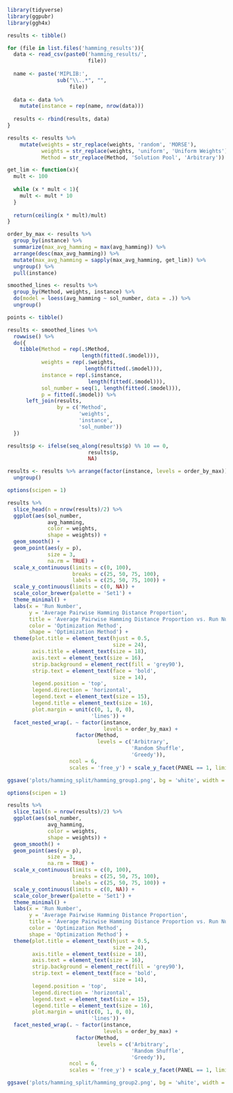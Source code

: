 ```{r}
library(tidyverse)
library(ggpubr)
library(ggh4x)
```

```{r}
results <- tibble()

for (file in list.files('hamming_results')){
  data <- read_csv(paste0('hamming_results/',
                          file))
  
  name <- paste('MIPLIB:',
                sub("\\..*", "",
                    file))
  
  data <- data %>% 
    mutate(instance = rep(name, nrow(data)))
  
  results <- rbind(results, data)
}

results <- results %>% 
    mutate(weights = str_replace(weights, 'random', 'MORSE'),
           weights = str_replace(weights, 'uniform', 'Uniform Weights'),
           Method = str_replace(Method, 'Solution Pool', 'Arbitrary'))
```

```{r}
get_lim <- function(x){
  mult <- 100
  
  while (x * mult < 1){
    mult <- mult * 10
  }
  
  return(ceiling(x * mult)/mult)
}

order_by_max <- results %>%
  group_by(instance) %>%
  summarize(max_avg_hamming = max(avg_hamming)) %>%
  arrange(desc(max_avg_hamming)) %>% 
  mutate(max_avg_hamming = sapply(max_avg_hamming, get_lim)) %>% 
  ungroup() %>% 
  pull(instance)
```

```{r}
smoothed_lines <- results %>%
  group_by(Method, weights, instance) %>%
  do(model = loess(avg_hamming ~ sol_number, data = .)) %>% 
  ungroup()

points <- tibble()

results <- smoothed_lines %>% 
  rowwise() %>% 
  do({
    tibble(Method = rep(.$Method,
                        length(fitted(.$model))),
           weights = rep(.$weights,
                         length(fitted(.$model))),
           instance = rep(.$instance,
                          length(fitted(.$model))),
           sol_number = seq(1, length(fitted(.$model))),
           p = fitted(.$model)) %>% 
      left_join(results,
                by = c('Method',
                       'weights',
                       'instance',
                       'sol_number'))
  })

results$p <- ifelse(seq_along(results$p) %% 10 == 0,
                          results$p,
                          NA)
```

```{r}
results <- results %>% arrange(factor(instance, levels = order_by_max)) %>% 
  ungroup()
```

```{r}
options(scipen = 1)

results %>% 
  slice_head(n = nrow(results)/2) %>% 
  ggplot(aes(sol_number,
             avg_hamming,
             color = weights,
             shape = weights)) +
  geom_smooth() +
  geom_point(aes(y = p),
             size = 3,
             na.rm = TRUE) +
  scale_x_continuous(limits = c(0, 100),
                     breaks = c(25, 50, 75, 100),
                     labels = c(25, 50, 75, 100)) +
  scale_y_continuous(limits = c(0, NA)) +
  scale_color_brewer(palette = 'Set1') +
  theme_minimal() +
  labs(x = 'Run Number',
       y = 'Average Pairwise Hamming Distance Proportion',
       title = 'Average Pairwise Hamming Distance Proportion vs. Run Number',
       color = 'Optimization Method',
       shape = 'Optimization Method') +
  theme(plot.title = element_text(hjust = 0.5,
                                  size = 24),
        axis.title = element_text(size = 18),
        axis.text = element_text(size = 16),
        strip.background = element_rect(fill = 'grey90'),
        strip.text = element_text(face = 'bold',
                                  size = 14),
        legend.position = 'top',
        legend.direction = 'horizontal',
        legend.text = element_text(size = 15),
        legend.title = element_text(size = 16),
        plot.margin = unit(c(0, 1, 0, 0),
                           'lines')) +
  facet_nested_wrap(. ~ factor(instance,
                               levels = order_by_max) +
                      factor(Method,
                             levels = c('Arbitrary',
                                        'Random Shuffle',
                                        'Greedy')),
                    ncol = 6,
                    scales = 'free_y') + scale_y_facet(PANEL == 1, limits = c(0,0.6), breaks = c(0, 0.3, 0.6)) + scale_y_facet(PANEL %in% c(2,3), limits = c(0, 0.6), labels = NULL, breaks = c(0, 0.3, 0.6)) + scale_y_facet(PANEL == 4, limits = c(0,0.6), breaks = c(0, 0.3, 0.6)) + scale_y_facet(PANEL %in% c(5,6), limits = c(0, 0.6), labels = NULL, breaks = c(0, 0.3, 0.6)) + scale_y_facet(PANEL == 7, limits = c(0,0.5), breaks = c(0, 0.25, 0.5)) + scale_y_facet(PANEL %in% c(8,9), limits = c(0, 0.5), labels = NULL, breaks = c(0, 0.25, 0.5)) + scale_y_facet(PANEL == 10, limits = c(0,0.4), breaks = c(0, 0.2, 0.4)) + scale_y_facet(PANEL %in% c(11,12), limits = c(0, 0.4), labels = NULL, breaks = c(0, 0.2, 0.4)) + scale_y_facet(PANEL == 13, limits = c(0,0.3), breaks = c(0, 0.15, 0.3)) + scale_y_facet(PANEL %in% c(14,15), limits = c(0, 0.3), labels = NULL, breaks = c(0, 0.15, 0.3)) + scale_y_facet(PANEL == 16, limits = c(0,0.2), breaks = c(0, 0.1, 0.2)) + scale_y_facet(PANEL %in% c(17,18), limits = c(0, 0.2), labels = NULL, breaks = c(0, 0.1, 0.2)) + scale_y_facet(PANEL == 19, limits = c(0.12,0.2), breaks = c(0.12, 0.16, 0.2)) + scale_y_facet(PANEL %in% c(20,21), limits = c(0.12, 0.2), labels = NULL, breaks = c(0.12, 0.16, 0.2)) + scale_y_facet(PANEL == 22, limits = c(0.12,0.18), breaks = c(0.12, 0.15, 0.18)) + scale_y_facet(PANEL %in% c(23,24), limits = c(0.12, 0.18), labels = NULL, breaks = c(0.12, 0.15, 0.18)) + scale_y_facet(PANEL == 25, limits = c(0,0.15)) + scale_y_facet(PANEL %in% c(26,27), limits = c(0, 0.15), labels = NULL) + scale_y_facet(PANEL == 28, limits = c(0.03,0.07), breaks = c(0.03, 0.05, 0.07)) + scale_y_facet(PANEL %in% c(29,30), limits = c(0.03, 0.07), labels = NULL, breaks = c(0.03, 0.05, 0.07))

ggsave('plots/hamming_split/hamming_group1.png', bg = 'white', width = 12, height = 12, units = 'in')
```

```{r}
options(scipen = 1)

results %>% 
  slice_tail(n = nrow(results)/2) %>% 
  ggplot(aes(sol_number,
             avg_hamming,
             color = weights,
             shape = weights)) +
  geom_smooth() +
  geom_point(aes(y = p),
             size = 3,
             na.rm = TRUE) +
  scale_x_continuous(limits = c(0, 100),
                     breaks = c(25, 50, 75, 100),
                     labels = c(25, 50, 75, 100)) +
  scale_y_continuous(limits = c(0, NA)) +
  scale_color_brewer(palette = 'Set1') +
  theme_minimal() +
  labs(x = 'Run Number',
       y = 'Average Pairwise Hamming Distance Proportion',
       title = 'Average Pairwise Hamming Distance Proportion vs. Run Number',
       color = 'Optimization Method',
       shape = 'Optimization Method') +
  theme(plot.title = element_text(hjust = 0.5,
                                  size = 24),
        axis.title = element_text(size = 18),
        axis.text = element_text(size = 16),
        strip.background = element_rect(fill = 'grey90'),
        strip.text = element_text(face = 'bold',
                                  size = 14),
        legend.position = 'top',
        legend.direction = 'horizontal',
        legend.text = element_text(size = 15),
        legend.title = element_text(size = 16),
        plot.margin = unit(c(0, 1, 0, 0),
                           'lines')) +
  facet_nested_wrap(. ~ factor(instance,
                               levels = order_by_max) +
                      factor(Method,
                             levels = c('Arbitrary',
                                        'Random Shuffle',
                                        'Greedy')),
                    ncol = 6,
                    scales = 'free_y') + scale_y_facet(PANEL == 1, limits = c(0,0.06), breaks = c(0, 0.03, 0.06)) + scale_y_facet(PANEL %in% c(2,3), limits = c(0, 0.06), labels = NULL, breaks = c(0, 0.03, 0.06)) + scale_y_facet(PANEL == 4, limits = c(0.03,0.07), breaks = c(0.03, 0.05, 0.07)) + scale_y_facet(PANEL %in% c(5,6), limits = c(0.03, 0.07), labels = NULL, breaks = c(0.03, 0.05, 0.07)) + scale_y_facet(PANEL == 7, limits = c(0.02,0.06), breaks = c(0.02, 0.04, 0.06)) + scale_y_facet(PANEL %in% c(8,9), limits = c(0.02, 0.06), labels = NULL, breaks = c(0.02, 0.04, 0.06)) + scale_y_facet(PANEL == 10, limits = c(0,0.04), breaks = c(0, 0.02, 0.04)) + scale_y_facet(PANEL %in% c(11,12), limits = c(0, 0.04), labels = NULL, breaks = c(0, 0.02, 0.04)) + scale_y_facet(PANEL == 13, limits = c(0,0.006), breaks = c(0, 0.003, 0.006)) + scale_y_facet(PANEL %in% c(14,15), limits = c(0, 0.006), labels = NULL, breaks = c(0, 0.003, 0.006)) + scale_y_facet(PANEL == 16, limits = c(0,0.006), breaks = c(0, 0.003, 0.006)) + scale_y_facet(PANEL %in% c(17,18), limits = c(0, 0.006), labels = NULL, breaks = c(0, 0.003, 0.006)) + scale_y_facet(PANEL == 19, limits = c(0,0.006), breaks = c(0, 0.003, 0.006)) + scale_y_facet(PANEL %in% c(20,21), limits = c(0, 0.006), labels = NULL, breaks = c(0, 0.003, 0.006)) + scale_y_facet(PANEL == 22, limits = c(0,0.007)) + scale_y_facet(PANEL %in% c(23,24), limits = c(0, 0.007), labels = NULL) + scale_y_facet(PANEL == 25, limits = c(0,0.004), breaks = c(0, 0.002, 0.004)) + scale_y_facet(PANEL %in% c(26,27), limits = c(0, 0.004), labels = NULL, breaks = c(0, 0.002, 0.004)) + scale_y_facet(PANEL == 28, limits = c(0.002,0.004), breaks = c(0.002, 0.003, 0.004)) + scale_y_facet(PANEL %in% c(29,30), limits = c(0.002, 0.004), labels = NULL, breaks = c(0.002, 0.003, 0.004))

ggsave('plots/hamming_split/hamming_group2.png', bg = 'white', width = 12, height = 12, units = 'in')
```
